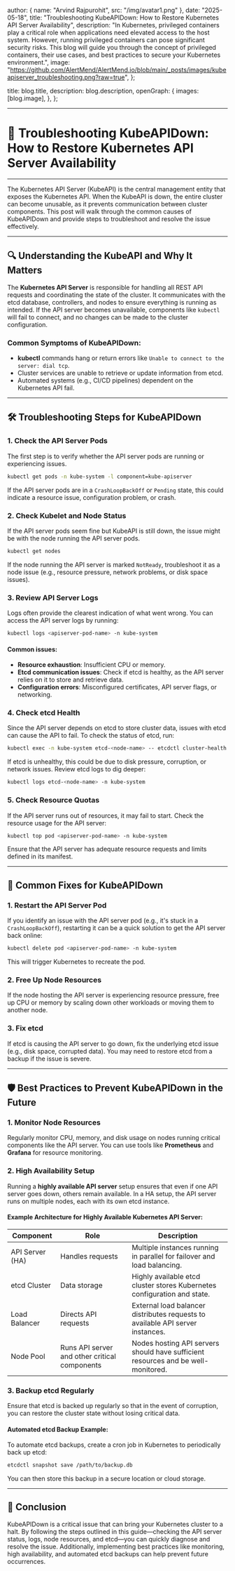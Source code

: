 
  author: { name: "Arvind Rajpurohit", src: "/img/avatar1.png" },
  date: "2025-05-18",
  title: "Troubleshooting KubeAPIDown: How to Restore Kubernetes API Server Availability",
  description:
    "In Kubernetes, privileged containers play a critical role when applications need elevated access to the host system. However, running privileged containers can pose significant security risks. This blog will guide you through the concept of privileged containers, their use cases, and best practices to secure your Kubernetes environment.",
  image:
    "https://github.com/AlertMend/AlertMend.io/blob/main/_posts/images/kubeapiserver_troubleshooting.png?raw=true",
};

  title: blog.title,
  description: blog.description,
  openGraph: {
    images: [blog.image],
  },
};



---
# 🚨 **Troubleshooting KubeAPIDown: How to Restore Kubernetes API Server Availability**
---

The Kubernetes API Server (KubeAPI) is the central management entity that exposes the Kubernetes API. When the KubeAPI is down, the entire cluster can become unusable, as it prevents communication between cluster components. This post will walk through the common causes of KubeAPIDown and provide steps to troubleshoot and resolve the issue effectively.

---

## 🔍 **Understanding the KubeAPI and Why It Matters**

The **Kubernetes API Server** is responsible for handling all REST API requests and coordinating the state of the cluster. It communicates with the etcd database, controllers, and nodes to ensure everything is running as intended. If the API server becomes unavailable, components like `kubectl` will fail to connect, and no changes can be made to the cluster configuration.

### Common Symptoms of KubeAPIDown:

- **kubectl** commands hang or return errors like `Unable to connect to the server: dial tcp`.
- Cluster services are unable to retrieve or update information from etcd.
- Automated systems (e.g., CI/CD pipelines) dependent on the Kubernetes API fail.

---

## 🛠️ **Troubleshooting Steps for KubeAPIDown**

### 1. **Check the API Server Pods**
The first step is to verify whether the API server pods are running or experiencing issues.

```bash
kubectl get pods -n kube-system -l component=kube-apiserver
```

If the API server pods are in a `CrashLoopBackOff` or `Pending` state, this could indicate a resource issue, configuration problem, or crash.

### 2. **Check Kubelet and Node Status**
If the API server pods seem fine but KubeAPI is still down, the issue might be with the node running the API server pods.

```bash
kubectl get nodes
```

If the node running the API server is marked `NotReady`, troubleshoot it as a node issue (e.g., resource pressure, network problems, or disk space issues).

### 3. **Review API Server Logs**
Logs often provide the clearest indication of what went wrong. You can access the API server logs by running:

```bash
kubectl logs <apiserver-pod-name> -n kube-system
```

#### Common issues:
- **Resource exhaustion**: Insufficient CPU or memory.
- **Etcd communication issues**: Check if etcd is healthy, as the API server relies on it to store and retrieve data.
- **Configuration errors**: Misconfigured certificates, API server flags, or networking.

### 4. **Check etcd Health**
Since the API server depends on etcd to store cluster data, issues with etcd can cause the API to fail. To check the status of etcd, run:

```bash
kubectl exec -n kube-system etcd-<node-name> -- etcdctl cluster-health
```

If etcd is unhealthy, this could be due to disk pressure, corruption, or network issues. Review etcd logs to dig deeper:

```bash
kubectl logs etcd-<node-name> -n kube-system
```

### 5. **Check Resource Quotas**
If the API server runs out of resources, it may fail to start. Check the resource usage for the API server:

```bash
kubectl top pod <apiserver-pod-name> -n kube-system
```

Ensure that the API server has adequate resource requests and limits defined in its manifest.

---

## 🔄 **Common Fixes for KubeAPIDown**

### 1. **Restart the API Server Pod**
If you identify an issue with the API server pod (e.g., it's stuck in a `CrashLoopBackOff`), restarting it can be a quick solution to get the API server back online:

```bash
kubectl delete pod <apiserver-pod-name> -n kube-system
```

This will trigger Kubernetes to recreate the pod.

### 2. **Free Up Node Resources**
If the node hosting the API server is experiencing resource pressure, free up CPU or memory by scaling down other workloads or moving them to another node.

### 3. **Fix etcd**
If etcd is causing the API server to go down, fix the underlying etcd issue (e.g., disk space, corrupted data). You may need to restore etcd from a backup if the issue is severe.

---

## 🛡️ **Best Practices to Prevent KubeAPIDown in the Future**

### 1. **Monitor Node Resources**
Regularly monitor CPU, memory, and disk usage on nodes running critical components like the API server. You can use tools like **Prometheus** and **Grafana** for resource monitoring.

### 2. **High Availability Setup**
Running a **highly available API server** setup ensures that even if one API server goes down, others remain available. In a HA setup, the API server runs on multiple nodes, each with its own etcd instance.

#### Example Architecture for Highly Available Kubernetes API Server:

| **Component**     | **Role**                                                | **Description**                                                                 |
|-------------------|---------------------------------------------------------|---------------------------------------------------------------------------------|
| API Server (HA)   | Handles requests                                         | Multiple instances running in parallel for failover and load balancing.          |
| etcd Cluster      | Data storage                                             | Highly available etcd cluster stores Kubernetes configuration and state.        |
| Load Balancer     | Directs API requests                                     | External load balancer distributes requests to available API server instances.   |
| Node Pool         | Runs API server and other critical components            | Nodes hosting API servers should have sufficient resources and be well-monitored.|

### 3. **Backup etcd Regularly**
Ensure that etcd is backed up regularly so that in the event of corruption, you can restore the cluster state without losing critical data.

#### Automated etcd Backup Example:
To automate etcd backups, create a cron job in Kubernetes to periodically back up etcd:
```bash
etcdctl snapshot save /path/to/backup.db
```

You can then store this backup in a secure location or cloud storage.

---

## 🚀 **Conclusion**

KubeAPIDown is a critical issue that can bring your Kubernetes cluster to a halt. By following the steps outlined in this guide—checking the API server status, logs, node resources, and etcd—you can quickly diagnose and resolve the issue. Additionally, implementing best practices like monitoring, high availability, and automated etcd backups can help prevent future occurrences.